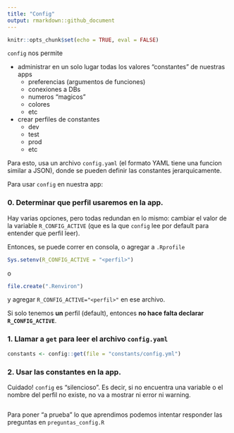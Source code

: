 ```yaml
---
title: "Config"
output: rmarkdown::github_document
---
```


```r
knitr::opts_chunk$set(echo = TRUE, eval = FALSE)
```

`config` nos permite 

- administrar en un solo lugar todas los valores "constantes" de nuestras apps
  - preferencias (argumentos de funciones)
  - conexiones a DBs
  - numeros "magicos"
  - colores
  - etc
- crear perfiles de constantes
  - dev
  - test
  - prod
  - etc

Para esto, usa un archivo `config.yaml` (el formato YAML tiene una funcion similar a JSON), donde se pueden definir las constantes jerarquicamente.

Para usar `config` en nuestra app:

### 0. Determinar que perfil usaremos en la app.

Hay varias opciones, pero todas redundan en lo mismo: cambiar el valor de la variable `R_CONFIG_ACTIVE` (que es la que `config` lee por default para entender que perfil leer).

Entonces, se puede correr en consola, o agregar a `.Rprofile`

``` r
Sys.setenv(R_CONFIG_ACTIVE = "<perfil>")
```

o

``` r
file.create(".Renviron")
```

y agregar `R_CONFIG_ACTIVE="<perfil>"` en ese archivo.


Si solo tenemos **un** perfil (default), entonces **no hace falta declarar `R_CONFIG_ACTIVE`**.

### 1. Llamar a `get` para leer el archivo `config.yaml`
```r
constants <- config::get(file = "constants/config.yml")
```

### 2. Usar las constantes en la app.

Cuidado! `config` es "silencioso". 
Es decir, si no encuentra una variable o el nombre del perfil no existe, no va a mostrar ni error ni warning.



``` r

```

Para poner "a prueba" lo que aprendimos podemos intentar responder las preguntas en `preguntas_config.R`
